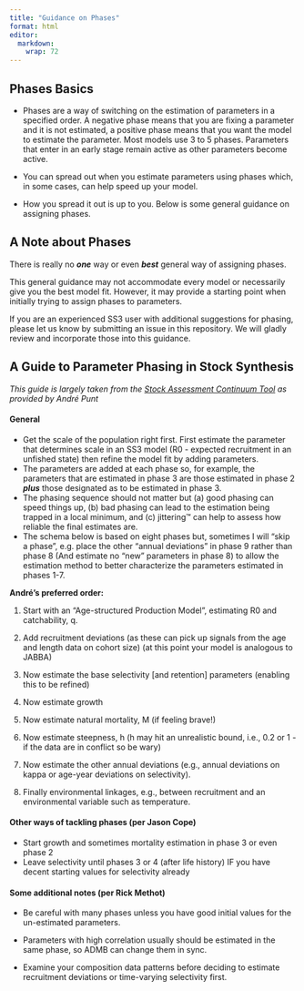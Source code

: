 ```yaml
---
title: "Guidance on Phases"
format: html
editor: 
  markdown: 
    wrap: 72
---
```


## Phases Basics

-   Phases are a way of switching on the estimation of parameters in a
    specified order. A negative phase means that you are fixing a
    parameter and it is not estimated, a positive phase means that you
    want the model to estimate the parameter. Most models use 3 to 5
    phases. Parameters that enter in an early stage remain active as
    other parameters become active.

-   You can spread out when you estimate parameters using phases which,
    in some cases, can help speed up your model.

-   How you spread it out is up to you. Below is some general guidance
    on assigning phases.

## A Note about Phases

There is really no ***one*** way or even ***best*** general way of
assigning phases.

This general guidance may not accommodate every model or
necessarily give you the best model fit. However, it may provide a
starting point when initially trying to assign phases to parameters.

If you are an experienced SS3 user with additional suggestions for
phasing, please let us know by submitting an issue in this repository.
We will gladly review and incorporate those into this guidance.

## A Guide to Parameter Phasing in Stock Synthesis

*This guide is largely taken from the [Stock Assessment Continuum
Tool](https://github.com/shcaba/SS-DL-tool) as provided by André Punt*

#### General

-   Get the scale of the population right first. First estimate the
    parameter that determines scale in an SS3 model (R0 - expected
    recruitment in an unfished state) then refine the model fit by
    adding parameters.
-   The parameters are added at each phase so, for example, the
    parameters that are estimated in phase 3 are those estimated in
    phase 2 ***plus*** those designated as to be estimated in phase 3.
-   The phasing sequence should not matter but (a) good phasing can
    speed things up, (b) bad phasing can lead to the estimation being
    trapped in a local minimum, and (c) jittering™ can help to assess
    how reliable the final estimates are.
-   The schema below is based on eight phases but, sometimes I will
    "skip a phase", e.g. place the other "annual deviations" in phase 9
    rather than phase 8 (And estimate no "new" parameters in phase 8) to
    allow the estimation method to better characterize the parameters
    estimated in phases 1-7.

**André's preferred order:**

1.  Start with an "Age-structured Production Model", estimating R0 and
    catchability, q.

2.  Add recruitment deviations (as these can pick up signals from the
    age and length data on cohort size) (at this point your model is
    analogous to JABBA)

3.  Now estimate the base selectivity \[and retention\] parameters
    (enabling this to be refined)

4.  Now estimate growth

5.  Now estimate natural mortality, M (if feeling brave!)

6.  Now estimate steepness, h (h may hit an unrealistic bound, i.e., 0.2
    or 1 - if the data are in conflict so be wary)

7.  Now estimate the other annual deviations (e.g., annual deviations on
    kappa or age-year deviations on selectivity).

8.  Finally environmental linkages, e.g., between recruitment and an
    environmental variable such as temperature.

#### Other ways of tackling phases (per Jason Cope)

-   Start growth and sometimes mortality estimation in phase 3 or even
    phase 2
-   Leave selectivity until phases 3 or 4 (after life history) IF you
    have decent starting values for selectivity already

#### Some additional notes (per Rick Methot)

-   Be careful with many phases unless you have good initial values for
    the un-estimated parameters.

-   Parameters with high correlation usually should be estimated in the
    same phase, so ADMB can change them in sync.

-   Examine your composition data patterns before deciding to estimate
    recruitment deviations or time-varying selectivity first.
